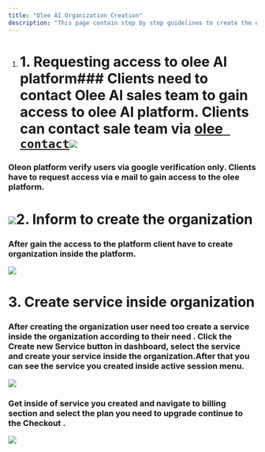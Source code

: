 ```yaml
---
title: "Olee AI Organization Creation"
description: "This page contain step by step guidelines to create the organization in side olee platform. "
---
```


1. # 1. Requesting access to olee AI platform### Clients need to contact Olee AI sales team to gain access to olee AI platform. Clients can contact sale team via  [olee` contact`](https://www.olee.ai/contact-us#send)![](/Screenshot2025-01-27121910.png)

### Oleon platform verify users via google verification only. **Clients** have to request access via e mail to gain access to the olee platform.

# ![](/image.png)2. Inform to create the organization&#x20;

### **After gain the access to the platform client have to create organization inside the platform.**&#x20;

![](/1.png)

# &#x20;3. Create service inside organization

### After creating the organization user need too create a service inside the organization according to their need . Click the Create new Service  button in dashboard, select the service and  create your service inside the organization.After that you can see the service you created inside active session menu.

![](/2.png)

### Get inside of service you created and navigate to billing section and select the plan you need to upgrade continue to the Checkout .

![](/3.png)